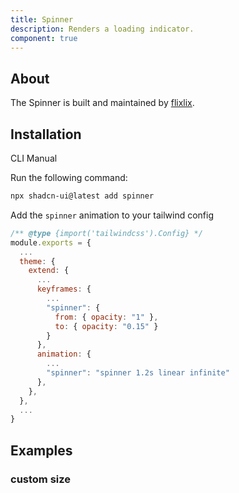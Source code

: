 ```yaml
---
title: Spinner
description: Renders a loading indicator.
component: true
---
```


<ComponentPreview name="spinner-demo" />

## About

The Spinner is built and maintained by [flixlix](https://luca-felix.com).

## Installation

<Tabs defaultValue="cli">

<TabsList>
  <TabsTrigger value="cli">CLI</TabsTrigger>
  <TabsTrigger value="manual">Manual</TabsTrigger>
</TabsList>
<TabsContent value="cli">

<Steps>

<Step>Run the following command:</Step>

```bash
npx shadcn-ui@latest add spinner
```

<Step>Add the `spinner` animation to your tailwind config</Step>
```js title="tailwind.config.js" {9-12, 16}
/** @type {import('tailwindcss').Config} */
module.exports = {
  ...
  theme: {
    extend: {
      ...
      keyframes: {
        ...
        "spinner": {
          from: { opacity: "1" },
          to: { opacity: "0.15" }
        }
      },
      animation: {
        ...
        "spinner": "spinner 1.2s linear infinite"
      },
    },
  },
  ...
}
```

</Steps>

</TabsContent>

</Tabs>

## Examples

### custom size

<ComponentPreview name="spinner-size" />
